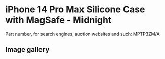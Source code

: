 
# iPhone 14 Pro Max Silicone Case with MagSafe - Midnight

Part number, for search engines, auction websites and such: MPTP3ZM/A

## Image gallery

<div style={{ width: "768px" }}>
  <GalleryComponent
    images={[
      {
        original: "/everysource/MPTP3.webp",
        thumbnail: "/everypreview/MPTP3.webp",
      },
      {
        original: "/everysource/MPTP3_AV1.webp",
        thumbnail: "/everypreview/MPTP3_AV1.webp",
      },
      {
        original: "/everysource/MPTP3_AV2.webp",
        thumbnail: "/everypreview/MPTP3_AV2.webp",
      },
      {
        original: "/everysource/MPTP3_AV3.webp",
        thumbnail: "/everypreview/MPTP3_AV3.webp",
      }
    ]}
  />
</div>